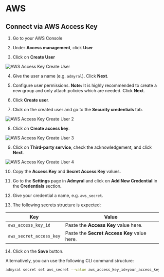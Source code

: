 # AWS

## Connect via AWS Access Key

1. Go to your AWS Console

2. Under **Access management**, click **User**

3. Click on **Create User**

![AWS Access Key Create User](/aws_access_key_1.png)

4. Give the user a name (e.g. `admyral`). Click **Next**.

5. Configure user permissions. **Note:** It is highly recommended to create a new group and only attach policies which are needed. Click **Next**.

6. Click **Create user**.

7. Click on the created user and go to the **Security credentials** tab.

![AWS Access Key Create User 2](/aws_access_key_2.png)

8. Click on **Create access key**.

![AWS Access Key Create User 3](/aws_access_key_3.png)

9. Click on **Third-party service**, check the acknowledgement, and click **Next**.

![AWS Access Key Create User 4](/aws_access_key_4.png)

10. Copy the **Access Key** and **Secret Access Key** values.

11. Go to the **Settings** page in **Admyral** and click on **Add New Credential** in the **Credentials** section.

12. Give your credential a name, e.g. `aws_secret`.

13. The following secrets structure is expected:

| Key                     | Value                                       |
| ----------------------- | ------------------------------------------- |
| `aws_access_key_id`     | Paste the **Access Key** value here.        |
| `aws_secret_access_key` | Paste the **Secret Access Key** value here. |

14. Click on the **Save** button.

Alternatively, you can use the following CLI command structure:

```bash
admyral secret set aws_secret --value aws_access_key_id=your_access_key --value aws_secret_access_key=your_secret_access_key
```
